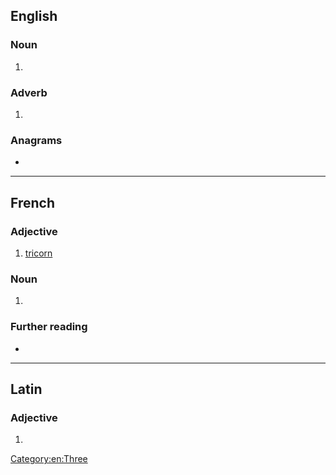 ==English==

===Noun===
{{en-noun}}

# {{alternative spelling of|en|tricorn}}

===Adverb===
{{head|en|adverb}}

# {{alternative spelling of|en|tricorn}}

===Anagrams===
* {{anagrams|en|a=ceinorrt|Correnti|retronic}}

[[Category:en:Three]]

----

==French==

===Adjective===
{{fr-adj}}

# [[tricorn]]

===Noun===
{{fr-noun|m}}

# {{l|en|tricorn}}

===Further reading===
* {{R:TLFi}}

----

==Latin==

===Adjective===
{{la-adj-form|tricorne}}

# {{inflection of|la|tricornis||nom//acc//voc|n|s}}
